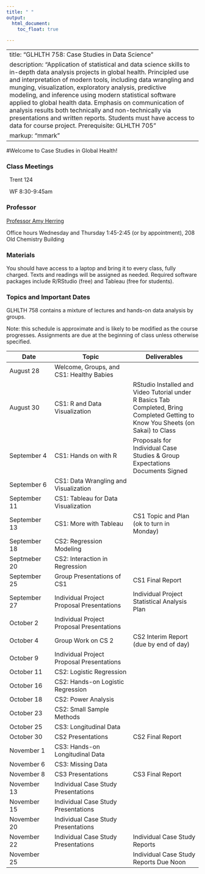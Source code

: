 ```yaml
---
title: " "
output: 
  html_document:
    toc_float: true
  
---
```





---
title: "GLHLTH 758: Case Studies in Data Science"
description: "Application of statistical and data science skills to in-depth data analysis projects in global health. Principled use and interpretation of modern tools, including data wrangling and munging, visualization, exploratory analysis, predictive modeling, and inference using modern statistical software applied to global health data. Emphasis on communication of analysis results both technically and non-technically via presentations and written reports. Students must have access to data for course project. Prerequisite: GLHLTH 705"
markup: "mmark"
---

#Welcome to Case Studies in Global Health!

### Class Meetings

<font color="#6CA0DC"><i class="fas fa-university fa-lg"></i></font> &nbsp; Trent 124 

<font color="#6CA0DC"><i class="fas fa-calendar-alt fa-lg"></i></font> &nbsp; WF 8:30-9:45am


### Professor

| [Professor Amy Herring](https://stat.duke.edu/people/amy-h-herring)  <a href="mailto:amy.herring@duke.edu" title="email"><i class="fa fa-envelope"></i></a> &nbsp; 

Office hours Wednesday and Thursday 1:45-2:45 (or by appointment), 208 Old Chemistry Building

### Materials

You should have access to a laptop and bring it to every class, fully charged. Texts and readings will be assigned as needed. Required software packages include R/RStudio (free) and Tableau (free for students).


### Topics and Important Dates
GLHLTH 758 contains a mixture of lectures and hands-on data analysis by groups.

Note: this schedule is approximate and is likely to be modified as the course progresses. Assignments are due at the beginning of class unless otherwise specified.

|Date           |Topic                      |Deliverables     |
| ----------    | -----------------         | --------------- |
| August 28     | Welcome, Groups, and CS1: Healthy Babies      |       |
| August 30     | CS1: R and Data Visualization    |     RStudio Installed and Video Tutorial under R Basics Tab Completed, Bring Completed Getting to Know You Sheets (on Sakai) to Class            |
| September 4   | CS1: Hands on with R  | Proposals for Individual Case Studies & Group Expectations Documents Signed |
| September 6   | CS1: Data Wrangling and Visualization | |
| September 11  | CS1: Tableau for Data Visualization | |
| September 13  | CS1: More with Tableau | CS1 Topic and Plan (ok to turn in Monday) |
| September 18  | CS2: Regression Modeling | |
| Septmeber 20  | CS2: Interaction in Regression | |
| September 25  | Group Presentations of CS1 | CS1 Final Report|
| September 27  | Individual Project Proposal Presentations | Individual Project Statistical Analysis Plan |
| October 2     | Individual Project Proposal Presentations |   | 
| October 4     | Group Work on CS 2 | CS2 Interim Report (due by end of day) |
| October 9    | Individual Project Proposal Presentations  | |
| October 11    | CS2: Logistic Regression |  |
| October 16    | CS2: Hands-on Logistic Regression |   |
| October 18    | CS2: Power Analysis | |
| October 23    | CS2: Small Sample Methods |   |
| October 25    | CS3: Longitudinal Data | | 
| October 30    | CS2 Presentations  |  CS2 Final Report | 
| November 1    | CS3: Hands-on Longitudinal Data | |
| November 6    | CS3: Missing Data |  |
| November 8    | CS3 Presentations | CS3 Final Report |
| November 13   | Individual Case Study Presentations |   |
| November 15   | Individual Case Study Presentations |  |
| November 20 | Individual Case Study Presentations | |
| November 22 | Individual Case Study Presentations | Individual Case Study Reports |
| November 25 | | Individual Case Study Reports Due Noon |



